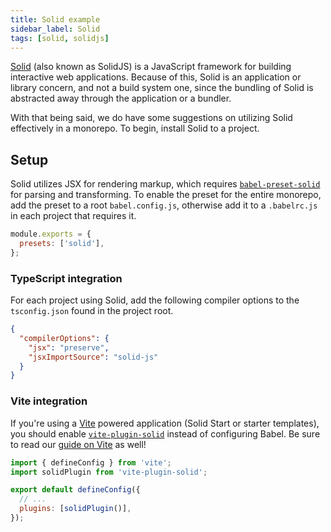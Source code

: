 ```yaml
---
title: Solid example
sidebar_label: Solid
tags: [solid, solidjs]
---
```



[Solid](https://www.solidjs.com) (also known as SolidJS) is a JavaScript framework for building
interactive web applications. Because of this, Solid is an application or library concern, and not a
build system one, since the bundling of Solid is abstracted away through the application or a
bundler.

With that being said, we do have some suggestions on utilizing Solid effectively in a monorepo. To
begin, install Solid to a project.

<AddDepsTabs dep="solid-js" package="<project>" />

## Setup

Solid utilizes JSX for rendering markup, which requires
[`babel-preset-solid`](https://www.npmjs.com/package/babel-preset-solid) for parsing and
transforming. To enable the preset for the entire monorepo, add the preset to a root
`babel.config.js`, otherwise add it to a `.babelrc.js` in each project that requires it.

```js
module.exports = {
  presets: ['solid'],
};
```

### TypeScript integration

For each project using Solid, add the following compiler options to the `tsconfig.json` found in the
project root.

```json title="<project>/tsconfig.json"
{
  "compilerOptions": {
    "jsx": "preserve",
    "jsxImportSource": "solid-js"
  }
}
```

### Vite integration

If you're using a [Vite](./vite) powered application (Solid Start or starter templates), you should
enable [`vite-plugin-solid`](https://www.npmjs.com/package/vite-plugin-solid) instead of configuring
Babel. Be sure to read our [guide on Vite](./vite) as well!

```js title="<project>/vite.config.js"
import { defineConfig } from 'vite';
import solidPlugin from 'vite-plugin-solid';

export default defineConfig({
  // ...
  plugins: [solidPlugin()],
});
```
